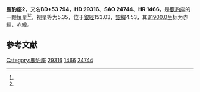 {{Starbox begin
| name = 鹿豹座2
}}
{{Starbox observe
| epoch = [[J2000.0|J2000.0]]
| constell = [[鹿豹座|鹿豹座]]<ref name=SIMBAD>{{cite web
 | url=http://simbad.u-strasbg.fr/simbad/sim-id?Ident=HR+1466
 | title=Pulsating variable Star
 | publisher=Centre de Données astronomiques de Strasbourg
 | work=SIMBAD
 | accessdate=2012-07-13
 | archive-date=2019-11-29
 | archive-url=https://web.archive.org/web/20191129014506/http://simbad.u-strasbg.fr/simbad/sim-id?Ident=HR+1466
 }}</ref><ref name=DATA>{{cite web
 | url=http://vizier.u-strasbg.fr/viz-bin/VizieR-5?-out.add=.&-source=5050&-corr=PK=HR&-out.max=9999&HR=1466
 | title =VizieR Detailed Page
 | accessdate=2012-07-13}}</ref>
| 星官 = 
| ra = {{RA|4|39|58.1}}<ref name=SIMBAD /><ref name=DATA />
| dec = {{DEC|+53|28|23}}<ref name=SIMBAD /><ref name=DATA />
| appmag_v = 5.35<ref name=SIMBAD /><ref name=DATA />
}}
{{Starbox character
| class = A8V<ref name=SIMBAD /><ref name=DATA />
| b-v = 0.32<ref name=SIMBAD /><ref name=DATA />
| u-b = 0.07<ref name=SIMBAD /><ref name=DATA />
| r-i = <ref name=SIMBAD /><ref name=DATA />
| variable = 
}}
{{Starbox astrometry
| radial_v = 0.07
| prop_mo_ra = 20
| parallax = 0.019
| p_error = 
}}
{{Starbox catalog
| names =BD+53 794，[[SAO星表|SAO]] 24744，[[HD星表|HD]] 29316，[[HR星表|HR]] 1466}}
{{Starbox reference |Simbad=HR+1466}}
{{Starbox end}}

'''鹿豹座2'''，又名'''BD+53 794'''，'''HD 29316'''、'''SAO 24744'''、'''HR 1466'''，是[[鹿豹座|鹿豹座]]的一颗恒星<ref name=SIMBAD /><ref name=DATA />，视星等为5.35，位于[[銀道座標系|銀經]]153.03，[[銀道座標系|銀緯]]4.53，其[[B1900.0|B1900.0]]坐标为赤經{{RA|4|32|2.4}}，赤緯{{DEC|+53|4.53|34}}。

== 参考文献 ==
{{reflist}}

{{star-stub}}

{{鹿豹座恒星}}
{{星官|天船|9|10}}
[[Category:鹿豹座|Category:鹿豹座]]
[[Category:HD和HDE天體|29316]]
[[Category:HR天體|1466]]
[[Category:SAO天體|24744]]